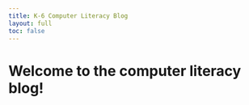 ```yaml
---
title: K-6 Computer Literacy Blog
layout: full
toc: false
---
```


# Welcome to the computer literacy blog!

